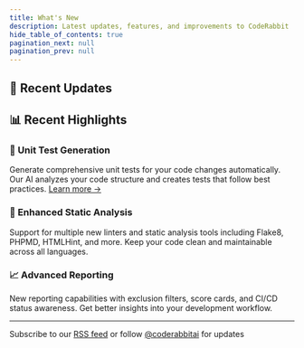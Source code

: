 ```yaml
---
title: What's New
description: Latest updates, features, and improvements to CodeRabbit
hide_table_of_contents: true
pagination_next: null
pagination_prev: null
---
```



<ChangelogPageEffect />

<ChangelogHero />

## 🚀 Recent Updates

<ChangelogTabs />

## 📊 Recent Highlights

### 🎉 Unit Test Generation
Generate comprehensive unit tests for your code changes automatically. Our AI analyzes your code structure and creates tests that follow best practices. [Learn more →](/changelog/unit-test-generation-beta)

### 🔧 Enhanced Static Analysis
Support for multiple new linters and static analysis tools including Flake8, PHPMD, HTMLHint, and more. Keep your code clean and maintainable across all languages.

### 📈 Advanced Reporting
New reporting capabilities with exclusion filters, score cards, and CI/CD status awareness. Get better insights into your development workflow.

---

<div style={{ textAlign: 'center', marginTop: '3rem' }}>
  <p style={{ color: 'var(--ifm-color-emphasis-600)' }}>
    Subscribe to our <a href="/changelog/rss.xml">RSS feed</a> or follow <a href="https://twitter.com/coderabbitai">@coderabbitai</a> for updates
  </p>
</div>